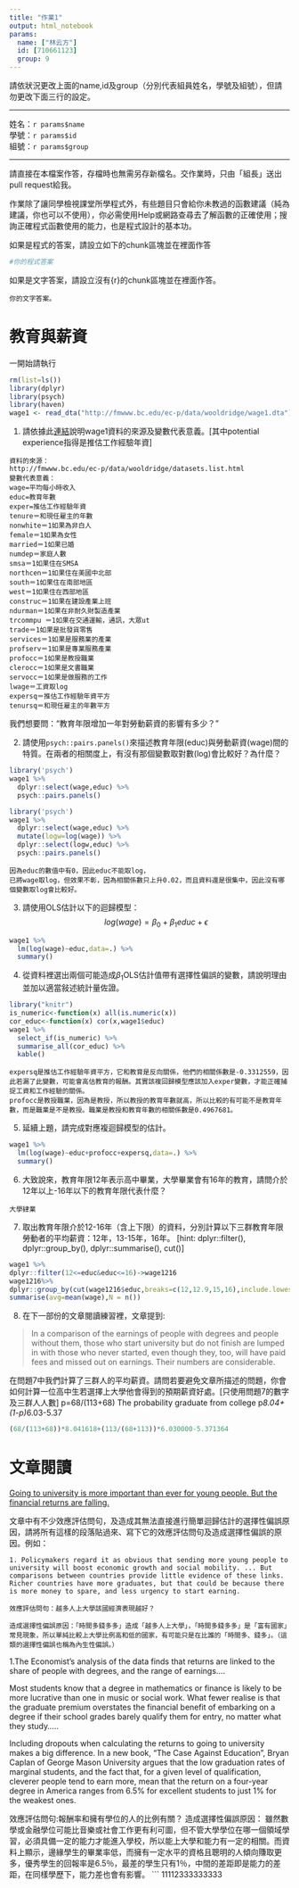 ```yaml
---
title: "作業1"
output: html_notebook
params:
  name: ["林云方"]
  id: [710661123]
  group: 9
---
```

請依狀況更改上面的name,id及group（分別代表組員姓名，學號及組號），但請勿更改下面三行的設定。  

***
姓名：`r params$name`  
學號：`r params$id`  
組號：`r params$group`  

***

請直接在本檔案作答，存檔時也無需另存新檔名。交作業時，只由「組長」送出pull request給我。

作業除了讓同學檢視課堂所學程式外，有些題目只會給你未教過的函數建議（純為建議，你也可以不使用），你必需使用Help或網路查尋去了解函數的正確使用；搜詢正確程式函數使用的能力，也是程式設計的基本功。

如果是程式的答案，請設立如下的chunk區塊並在裡面作答
```r
#你的程式答案
```

如果是文字答案，請設立沒有{r}的chunk區塊並在裡面作答。
```
你的文字答案。
```

# 教育與薪資 

一開始請執行
```r
rm(list=ls())
library(dplyr)
library(psych)
library(haven)
wage1 <- read_dta("http://fmwww.bc.edu/ec-p/data/wooldridge/wage1.dta")
```

1. 請依據此[連結](http://fmwww.bc.edu/ec-p/data/wooldridge/wage1.des)說明wage1資料的來源及變數代表意義。[其中potential experience指得是推估工作經驗年資]
```
資料的來源：
http://fmwww.bc.edu/ec-p/data/wooldridge/datasets.list.html
變數代表意義：
wage=平均每小時收入
educ=教育年數
exper=推估工作經驗年資
tenure＝和現任雇主的年數
nonwhite＝1如果為非白人            
female＝1如果為女性                  
married＝1如果已婚                  
numdep＝家庭人數                   
smsa＝1如果住在SMSA                    
northcen＝1如果住在美國中北部                
south＝1如果住在南部地區                   
west＝1如果住在西部地區                     
construc＝1如果在建設產業上班                 
ndurman＝1如果在非耐久財製造產業                
trcommpu ＝1如果在交通運輸，通訊，大眾ut
trade＝1如果是批發貨零售                    
services＝1如果是服務業的產業                 
profserv＝1如果是專業服務產業                 
profocc＝1如果是教授職業                  
clerocc＝1如果是文書職業                  
servocc＝1如果是做服務的工作        
lwage＝工資取log                    
expersq＝推估工作經驗年資平方
tenursq＝和現任雇主的年數平方               
```
我們想要問："教育年限增加一年對勞動薪資的影響有多少？"

2. 請使用`psych::pairs.panels()`來描述教育年限(educ)與勞動薪資(wage)間的特質。在兩者的相關度上，有沒有那個變數取對數(log)會比較好？為什麼？
```r
library('psych')
wage1 %>% 
  dplyr::select(wage,educ) %>%
  psych::pairs.panels()
```

```r
library('psych')
wage1 %>%
  dplyr::select(wage,educ) %>%
  mutate(logw=log(wage)) %>%
  dplyr::select(logw,educ) %>%
  psych::pairs.panels()
```
```
因為educ的數值中有0，因此educ不能取log，
已將wage取log，但效果不彰，因為相關係數只上升0.02，而且資料還是很集中，因此沒有哪個變數取log會比較好。
```

3. 請使用OLS估計以下的迴歸模型：
$$log(wage)=\beta_0+\beta_1 educ+\epsilon$$
```r
wage1 %>%
  lm(log(wage)~educ,data=.) %>%
  summary()
```

4. 從資料裡選出兩個可能造成$\beta_1$OLS估計值帶有選擇性偏誤的變數，請說明理由並加以適當敍述統計量佐證。
```r
library("knitr")
is_numeric<-function(x) all(is.numeric(x))
cor_educ<-function(x) cor(x,wage1$educ)
wage1 %>%
  select_if(is_numeric) %>%
  summarise_all(cor_educ) %>%
  kable()
```

```
expersq是推估工作經驗年資平方，它和教育是反向關係，他們的相關係數是-0.3312559，因此若漏了此變數，可能會高估教育的報酬。其實該複回歸模型應該加入exper變數，才能正確捕捉工資和工作經驗的關係。
profocc是教授職業，因為是教授，所以教授的教育年數就高，所以比較的有可能不是教育年數，而是職業是不是教授。職業是教授和教育年數的相關係數是0.4967681。
```
5. 延續上題，請完成對應複迴歸模型的估計。
```r
wage1 %>%
  lm(log(wage)~educ+profocc+expersq,data=.) %>%
  summary()
```

6. 大致說來，教育年限12年表示高中畢業，大學畢業會有16年的教育，請問介於12年以上-16年以下的教育年限代表什麼？
```
大學肄業
```
7. 取出教育年限介於12-16年（含上下限）的資料，分別計算以下三群教育年限勞動者的平均薪資：12年，13-15年，16年。
[hint: dplyr::filter(), dplyr::group_by(), dplyr::summarise(), cut()]
```r
wage1 %>%
dplyr::filter(12<=educ&educ<=16)->wage1216
wage1216%>%
dplyr::group_by(cut(wage1216$educ,breaks=c(12,12.9,15,16),include.lowest = T))%>%
summarise(avg=mean(wage),N = n())

```

8. 在下一部份的文章閱讀練習裡，文章提到: 

> In a comparison of the earnings of people with degrees and people without them, those who start university but do not finish are lumped in with those who never started, even though they, too, will have paid fees and missed out on earnings. Their numbers are considerable. 

在問題7中我們計算了三群人的平均薪資。請問若要避免文章所描述的問題，你會如何計算一位高中生若選擇上大學他會得到的預期薪資好處。[只使用問題7的數字及三群人人數]
p=68/(113+68) The probability graduate from college
p*8.04+(1-p)*6.03-5.37
```r
(68/(113+68))*8.041618+(113/(68+113))*6.030000-5.371364
```


# 文章閱讀
[Going to university is more important than ever for young people.
But the financial returns are falling.](https://www.economist.com/news/international/21736151-financial-returns-are-falling-going-university-more-important-ever)

文章中有不少效應評估問句，及造成其無法直接進行簡單迴歸估計的選擇性偏誤原因，請將所有這樣的段落貼過來、寫下它的效應評估問句及造成選擇性偏誤的原因。例如：

```
1. Policymakers regard it as obvious that sending more young people to university will boost economic growth and social mobility. ... But comparisons between countries provide little evidence of these links. Richer countries have more graduates, but that could be because there is more money to spare, and less urgency to start earning.

效應評估問句：越多人上大學該國經濟表現越好？

造成選擇性偏誤原因：「時間多錢多多」造成「越多人上大學」，「時間多錢多多」是「富有國家」常見現象，所以單純比較上大學比例高和低的國家，有可能只是在比誰的「時間多、錢多」。（這類的選擇性偏誤也稱為內生性偏誤。）
```
1.The Economist’s analysis of the data finds that returns are linked to the share of people with degrees, and the range of earnings....

Most students know that a degree in mathematics or finance is likely to be more lucrative than one in music or social work. What fewer realise is that the graduate premium overstates the financial benefit of embarking on a degree if their school grades barely qualify them for entry, no matter what they study.....

Including dropouts when calculating the returns to going to university makes a big difference. In a new book, “The Case Against Education”, Bryan Caplan of George Mason University argues that the low graduation rates of marginal students, and the fact that, for a given level of qualification, cleverer people tend to earn more, mean that the return on a four-year degree in America ranges from 6.5% for excellent students to just 1% for the weakest ones.

效應評估問句:報酬率和擁有學位的人的比例有關？
造成選擇性偏誤原因：
  雖然數學或金融學位可能比音樂或社會工作更有利可圖，但不管大學學位在哪一個領域學習，必須具備一定的能力才能進入學校，所以能上大學和能力有一定的相關。而資料上顯示，邊緣學生的畢業率低，而擁有一定水平的資格且聰明的人傾向賺取更多，優秀學生的回報率是6.5％，最差的學生只有1％，中間的差距即是能力的差距，在同樣學歷下，能力差也會有影響。
```
11112333333333

